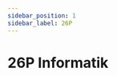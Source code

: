 ```yaml
---
sidebar_position: 1
sidebar_label: 26P
---
```



# 26P Informatik

<Table
  header={["Datum", "Thema", "Inhalt"]}
  compact
  selectable
  rows={hs2022}
  order={SortTimeTableByDate}
/>